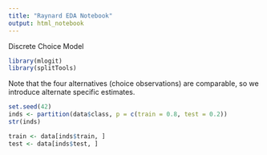 ```yaml
---
title: "Raynard EDA Notebook"
output: html_notebook
---
```


Discrete Choice Model

```r
library(mlogit)
library(splitTools)
```

Note that the four alternatives (choice observations) are comparable, so we introduce alternate specific estimates.

```r
set.seed(42)
inds <- partition(data$class, p = c(train = 0.8, test = 0.2))
str(inds)
```

```r
train <- data[inds$train, ]
test <- data[inds$test, ]
```

